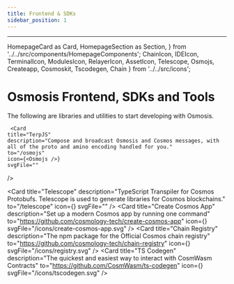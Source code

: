```yaml
---
title: Frontend & SDKs
sidebar_position: 1
---
```

---
  HomepageCard as Card,
  HomepageSection as Section,
} from '../../src/components/HomepageComponents';
  ChainIcon,
  IDEIcon,
  TerminalIcon,
  ModulesIcon,
  RelayerIcon,
  AssetIcon,
  Telescope,
  Osmojs,
  Createapp,
  Cosmoskit,
  Tscodegen,
  Chain
} from '../../src/icons';

# Osmosis Frontend, SDKs and Tools

The following are libraries and utilities to start developing with Osmosis.



<Section title="Frontend SDK Libraries & Utilities" id="web-sdks" hasSubSections >

   <Section>
   
     <Card
    title="TerpJS"
    description="Compose and broadcast Osmosis and Cosmos messages, with all of the proto and amino encoding handled for you."
    to="/osmojs"
    icon={<Osmojs />}
    svgFile=""
  />

  <Card
    title="Cosmos Kit"
    description="A wallet adapter for react with mobile WalletConnect support for the Cosmos ecosystem."
    to="https://github.com/cosmology-tech/cosmos-kit"
    icon=""
    svgFile="/icons/bag.svg"
  />
  <Card
    title="Telescope"
    description="TypeScript Transpiler for Cosmos Protobufs. Telescope is used to generate libraries for Cosmos blockchains."
    to="/telescope"
    icon={<Telescope />}
    svgFile=""
  />
  <Card
    title="Create Cosmos App"
    description="Set up a modern Cosmos app by running one command"
    to="https://github.com/cosmology-tech/create-cosmos-app"
    icon={<Createapp />}
    svgFile="/icons/create-cosmos-app.svg"
  />
  <Card
    title="Chain Registry"
    description="The npm package for the Official Cosmos chain registry"
    to="https://github.com/cosmology-tech/chain-registry"
    icon={<Cosmoskit />}
    svgFile="/icons/registry.svg"
  />
  <Card
    title="TS Codegen"
    description="The quickest and easiest way to interact with CosmWasm Contracts"
    to="https://github.com/CosmWasm/ts-codegen"
    icon={<Tscodegen />}
    svgFile="/icons/tscodegen.svg"
  />   
  


 
  </Section>

  </Section>

